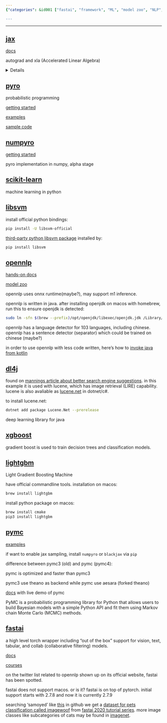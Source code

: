 ```yaml
---
{"categories": &id001 ["fastai", "framework", "ML", "model zoo", "NLP", "platform", "probabilistic", "pyjom"], "category": "Machine Learning", "date": "2022-08-07 13:57:11", "description": "This article provides a comprehensive guide to installing and using various machine learning libraries such as OpenNLP, DL4J, XGBoost, LightGBM, and tools like PyMC, Fast.ai, CMake on macOS. It includes examples, documentation, and course links for easy implementation. Additionally, the article discusses the compatibility of fastai with macOS and its support for 'samoyed' dataset in GitHub. It also introduces the pet classification dataset imagewoof from the fastai 2020 tutorial series and explores additional image classes found in Imagenet.", "tags": *id001, "title": "opennlp, fastai and other machine learning platforms"}

---
```


------

## [jax](https://github.com/google/jax)

[docs](https://jax.readthedocs.io/en/latest/)

autograd and xla (Accelerated Linear Algebra)

<details>

With its updated version of Autograd, JAX can automatically differentiate native Python and NumPy functions. It can differentiate through loops, branches, recursion, and closures, and it can take derivatives of derivatives of derivatives. It supports reverse-mode differentiation (a.k.a. backpropagation) via grad as well as forward-mode differentiation, and the two can be composed arbitrarily to any order.

XLA (Accelerated Linear Algebra) is a domain-specific compiler for linear algebra that can accelerate TensorFlow models with potentially no source code changes.

</details>

## [pyro](http://pyro.ai/#install)

probabilistic programming

[getting started](https://docs.pyro.ai/en/stable/getting_started.html)

[examples](http://pyro.ai/examples/)

[sample code](https://github.com/pyro-ppl/pyro/tree/dev/examples)

## [numpyro](https://num.pyro.ai/)

[getting started](https://num.pyro.ai/en/stable/getting_started.html)

pyro implementation in numpy, alpha stage

## [scikit-learn](https://scikit-learn.org/stable/index.html)

machine learning in python

## [libsvm](https://github.com/cjlin1/libsvm)

install official python bindings:
```bash
pip install -U libsvm-official

```

[third-party python libsvm package](https://github.com/ocampor/libsvm) installed by:
```bash
pip install libsvm

```

## [opennlp](https://opennlp.apache.org/)

[hands-on docs](https://opennlp.apache.org/docs/2.0.0/manual/opennlp.html)

[model zoo](https://opennlp.apache.org/models.html)

opennlp uses onnx runtime(maybe?), may support m1 inference.

opennlp is written in java. after installing openjdk on macos with homebrew, run this to ensure openjdk is detected:
```bash
sudo ln -sfn $(brew --prefix)/opt/openjdk/libexec/openjdk.jdk /Library/Java/JavaVirtualMachines/openjdk.jdk

```

opennlp has a language detector for 103 languages, including chinese. opennlp has a sentence detector (separator) which could be trained on chinese (maybe?)

in order to use opennlp with less code written, here's how to [invoke java from kotlin](https://kotlinlang.org/docs/java-interop.html)

## [dl4j](https://deeplearning4j.konduit.ai/)

found on [mannings article about better search engine suggestions](https://manningbooks.medium.com/more-sensitive-suggestions-1c1c39cbdc12). in this example it is used with lucene, which has image retrieval (LIRE) capability. lucene is also avaliable as [lucene.net](https://lucenenet.apache.org/) in dotnet/c#.

to install lucene.net:
```bash
dotnet add package Lucene.Net --prerelease

```

deep learning library for java

## [xgboost](https://xgboost.readthedocs.io/en/stable/)

gradient boost is used to train decision trees and classification models.

## [lightgbm](https://lightgbm.readthedocs.io/en/v3.3.2/)

Light Gradient Boosting Machine

have official commandline tools. installation on macos:
```bash
brew install lightgbm

```

install python package on macos:
```bash
brew install cmake
pip3 install lightgbm

```

## [pymc](https://www.pymc.io/welcome.html)

[examples](https://www.pymc.io/projects/examples/en/latest/gallery.html)

if want to enable jax sampling, install  `numpyro` or `blackjax` via `pip`

difference between pymc3 (old) and pymc (pymc4):

pymc is optimized and faster than pymc3

pymc3 use theano as backend while pymc use aesara (forked theano)

[docs](https://www.pymc.io/projects/docs/en/stable/learn.html) with live demo of pymc

PyMC is a probabilistic programming library for Python that allows users to build Bayesian models with a simple Python API and fit them using Markov chain Monte Carlo (MCMC) methods.

## [fastai](https://github.com/fastai/fastai)

a high level torch wrapper including “out of the box” support for vision, text, tabular, and collab (collaborative filtering) models.

[docs](https://docs.fast.ai/)

[courses](https://course.fast.ai/)

on the twitter list related to opennlp shown up on its official website, fastai has been spotted.

fastai does not support macos. or is it? fastai is on top of pytorch. initial support starts with 2.7.8 and now it is currently 2.7.9

searching 'samoyed' like [this](https://github.com/search?q=org%3Afastai+samoyed&type=code) in github we get a [dataset for pets classification called imagewoof](https://s3.amazonaws.com/fast-ai-imageclas/imagewoof.tgz) from [fastai 2020 tutorial series](https://github.com/fastai/course20/blob/master/index.ipynb). more image classes like subcategories of cats may be found in [imagenet](https://image-net.org/index).

